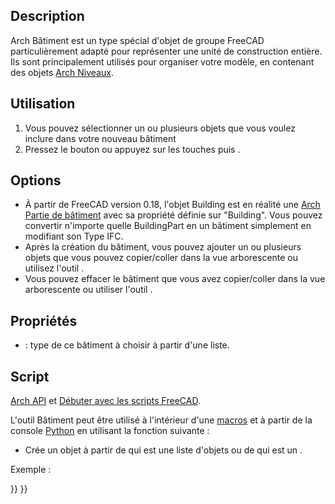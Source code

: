 <languages/>

{{Docnav/fr
|[[Arch_Site/fr|Site]]
|[[Arch_Floor/fr|Niveau]]
|[[BIM_Workbench/fr|Atelier BIM]]
|IconL=Arch_Site.svg
|IconR=Arch_Floor.svg
|IconC=Workbench_BIM.svg
}}

{{GuiCommand/fr
|Name=Arch Building
|Name/fr=Arch Bâtiment
|MenuLocation=3D/BIM → Bâtiment
|Workbenches=[[BIM_Workbench/fr|BIM]]
|Shortcut={{KEY|B}} {{KEY|U}}
|SeeAlso=
}}

==Description==

Arch Bâtiment est un type spécial d'objet de groupe FreeCAD particulièrement adapté pour représenter une unité de construction entière. Ils sont principalement utilisés pour organiser votre modèle, en contenant des objets [[Arch_Floor/fr|Arch Niveaux]].

<span id="Usage"></span>
==Utilisation==

# Vous pouvez sélectionner un ou plusieurs objets que vous voulez inclure dans votre nouveau bâtiment
# Pressez le bouton {{Button|[[Image:Arch_Building.svg|16px]] [[Arch_Building/fr|Bâtiment]]}} ou appuyez sur les touches {{KEY|B}} puis {{KEY|U}}.

==Options==

* À partir de FreeCAD version 0.18, l'objet Building est en réalité une [[Arch_BuildingPart/fr|Arch Partie de bâtiment]] avec sa propriété {{PropertyData|IFC Type}} définie sur "Building". Vous pouvez convertir n'importe quelle BuildingPart en un bâtiment simplement en modifiant son Type IFC.
* Après la création du bâtiment, vous pouvez ajouter un ou plusieurs objets que vous pouvez copier/coller dans la vue arborescente ou utilisez l'outil {{Button|[[Image:Arch Add.svg|16px]] [[Arch_Add/fr|Arch Ajouter]]}}.
* Vous pouvez effacer le bâtiment que vous avez copier/coller dans la vue arborescente ou utiliser l'outil {{Button|[[Image:Arch Remove.svg|16px]] [[Arch_Remove/fr|Arch Supprimer]]}}.

<span id="Properties"></span>
==Propriétés==

* {{PropertyData|Building Type}} : type de ce bâtiment à choisir à partir d'une liste.

<span id="Scripting"></span>
==Script==

{{Emphasis|Voir aussi :}} [[Arch_API/fr|Arch API]] et [[FreeCAD_Scripting_Basics/fr|Débuter avec les scripts FreeCAD]].

L'outil Bâtiment peut être utilisé à l'intérieur d'une [[macros/fr|macros]] et à partir de la console [[Python/fr|Python]] en utilisant la fonction suivante :
{{Code|code=
Building = makeBuilding(objectslist=None, baseobj=None, name="Building")
}}

* Crée un objet {{incode|Building}} à partir de {{incode|objectlist}} qui est une liste d'objets ou de {{incode|baseobj}} qui est un {{incode|Shape}}.

Exemple :

{{Code|code=
import FreeCAD, Draft, Arch

p1 = FreeCAD.Vector(0, 0, 0)
p2 = FreeCAD.Vector(2000, 0, 0)
baseline = Draft.makeLine(p1, p2)
baseline2 = Draft.makeLine(p1, -1*p2)

Wall1 = Arch.makeWall(baseline, length=None, width=150, height=2000)
Wall2 = Arch.makeWall(baseline2, length=None, width=150, height=1800)
FreeCAD.ActiveDocument.recompute()

Building = Arch.makeBuilding([Wall1, Wall2])

Site = Arch.makeSite(Building)
FreeCAD.ActiveDocument.recompute()
}}


{{Docnav/fr
|[[Arch_Site/fr|Site]]
|[[Arch_Floor/fr|Niveau]]
|[[BIM_Workbench/fr|Atelier BIM]]
|IconL=Arch_Site.svg
|IconR=Arch_Floor.svg
|IconC=Workbench_BIM.svg
}}

{{BIM_Tools_navi{{#translation:}}}}
{{Userdocnavi{{#translation:}}}}
